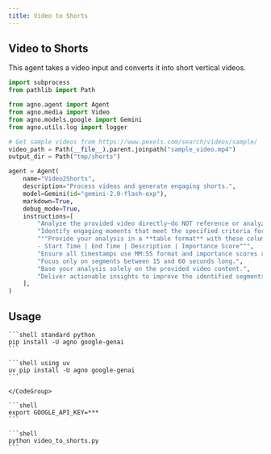 ```yaml
---
title: Video to Shorts
---
```


## Video to Shorts

This agent takes a video input and converts it into short vertical videos.

```python video_to_shorts.py
import subprocess
from pathlib import Path

from agno.agent import Agent
from agno.media import Video
from agno.models.google import Gemini
from agno.utils.log import logger

# Get sample videos from https://www.pexels.com/search/videos/sample/
video_path = Path(__file__).parent.joinpath("sample_video.mp4")
output_dir = Path("tmp/shorts")

agent = Agent(
    name="Video2Shorts",
    description="Process videos and generate engaging shorts.",
    model=Gemini(id="gemini-2.0-flash-exp"),
    markdown=True,
    debug_mode=True,
    instructions=[
        "Analyze the provided video directly—do NOT reference or analyze any external sources or YouTube videos.",
        "Identify engaging moments that meet the specified criteria for short-form content.",
        """Provide your analysis in a **table format** with these columns:
        - Start Time | End Time | Description | Importance Score""",
        "Ensure all timestamps use MM:SS format and importance scores range from 1-10. ",
        "Focus only on segments between 15 and 60 seconds long.",
        "Base your analysis solely on the provided video content.",
        "Deliver actionable insights to improve the identified segments for short-form optimization.",
    ],
)
```

## Usage

<Steps>
  <Step title="Install libraries">
    <CodeGroup>

    ```shell standard python
    pip install -U agno google-genai
    ```

    ```shell using uv
    uv pip install -U agno google-genai
    ```

    </CodeGroup>

  </Step>

  <Step title="Export API keys">
  
    ```shell
    export GOOGLE_API_KEY=***
    ```

  </Step>

  <Step title="Run the agent">

    ```shell
    python video_to_shorts.py
    ```

  </Step>

</Steps>
